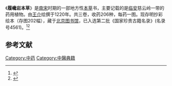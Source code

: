 《'''履巉岩本草'''》是[[南宋|南宋]]时期的一部地方性[[本草|本草]]书，主要记载的是[[临安|临安]]慈云岭一带的药用植物。由[[王介|王介]]绘撰于1220年。共三卷，收药206种，每药一图。现存明抄彩绘本（存图202幅），藏于[[北京图书馆|北京图书馆]]，已入选第二批《国家珍贵古籍名录》(名录号4561)。<ref>{{cite web | language = zh-hans | publisher =  | title = 《履巉岩本草》初考 | url = http://www.cintcm.com/lanmu/zhongyi_luntan/yixueshi/chukao.htm | author = 郑金生 | date =  | accessdate = 2009年10月13日 | archive-date = 2007年6月9日 | archive-url = https://web.archive.org/web/20070609212124/http://www.cintcm.com/lanmu/zhongyi_luntan/yixueshi/chukao.htm | dead-url = no }}</ref><ref>{{cite web | language = zh-hans | publisher = [[人民日报|人民日报]]海外版 | title = 明抄彩绘本《履巉岩本草》 | url = http://cathay.ce.cn/pieces/200909/21/t20090921_20060194.shtml | author = 杨照坤 | date =  | accessdate = 2009年10月13日 | archive-date = 2009年10月20日 | archive-url = https://web.archive.org/web/20091020151844/http://cathay.ce.cn/pieces/200909/21/t20090921_20060194.shtml | dead-url = no }}</ref>

==参考文献==
<div class="references-small">
<references />
</div>

[[Category:中药|Category:中药]]
[[Category:中醫典籍|Category:中醫典籍]]